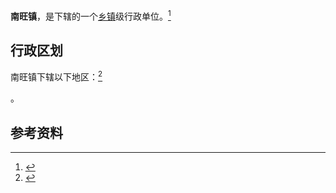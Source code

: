 {{中国乡级行政区|37/08/30/102/000}}

'''南旺镇'''，是{{PRC admin/fullname|37/08/30/102/000|3}}下辖的一个[[乡镇|乡镇]]级行政单位。<ref>{{PRC admin/ref sgc|{{PRC admin/parent|37/08/30/102/000}}}}</ref>

== 行政区划 ==

南旺镇下辖以下地区：<ref>{{PRC admin/ref sgc|37/08/30/102/000}}</ref>

{{PRC admin/children|37/08/30/102/000}}。

== 参考资料 ==

{{reflist}}

{{行政区划小作品}}
{{PRC admin/navcat|37/08/30/102/000}}